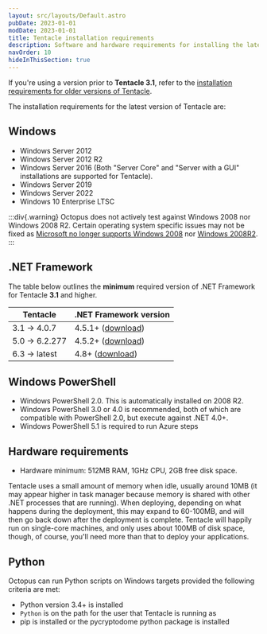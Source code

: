 ```yaml
---
layout: src/layouts/Default.astro
pubDate: 2023-01-01
modDate: 2023-01-01
title: Tentacle installation requirements
description: Software and hardware requirements for installing the latest version of Tentacle.
navOrder: 10
hideInThisSection: true
---
```


If you're using a version prior to **Tentacle 3.1**, refer to the [installation requirements for older versions of Tentacle](/docs/infrastructure/deployment-targets/tentacle/windows/requirements/legacy-requirements).

The installation requirements for the latest version of Tentacle are:

## Windows

-  Windows Server 2012
-  Windows Server 2012 R2
-  Windows Server 2016 (Both "Server Core" and "Server with a GUI" installations are supported for Tentacle).
-  Windows Server 2019 
-  Windows Server 2022
-  Windows 10 Enterprise LTSC

:::div{.warning}
Octopus does not actively test against Windows 2008 nor Windows 2008 R2. Certain operating system specific issues may not be fixed as [Microsoft no longer supports Windows 2008](https://docs.microsoft.com/en-us/lifecycle/products/windows-server-2008) nor [Windows 2008R2](https://docs.microsoft.com/en-us/lifecycle/products/windows-server-2008-r2).
:::

## .NET Framework

The table below outlines the **minimum** required version of .NET Framework for Tentacle **3.1** and higher.

| Tentacle       | .NET Framework version |
| -------------- | ---------------------- | 
| 3.1 -> 4.0.7   | 4.5.1+ ([download](https://dotnet.microsoft.com/download/dotnet-framework/thank-you/net451-web-installer)) |
| 5.0 -> 6.2.277 | 4.5.2+ ([download](https://dotnet.microsoft.com/download/dotnet-framework/thank-you/net452-web-installer)) |
| 6.3 -> latest  | 4.8+ ([download](https://dotnet.microsoft.com/download/dotnet-framework/thank-you/net48-web-installer)) |


## Windows PowerShell

- Windows PowerShell 2.0. This is automatically installed on 2008 R2.
- Windows PowerShell 3.0 or 4.0 is recommended, both of which are compatible with PowerShell 2.0, but execute against .NET 4.0+.
- Windows PowerShell 5.1 is required to run Azure steps

## Hardware requirements

- Hardware minimum: 512MB RAM, 1GHz CPU, 2GB free disk space.

Tentacle uses a small amount of memory when idle, usually around 10MB (it may appear higher in task manager because memory is shared with other .NET processes that are running). When deploying, depending on what happens during the deployment, this may expand to 60-100MB, and will then go back down after the deployment is complete. Tentacle will happily run on single-core machines, and only uses about 100MB of disk space, though, of course, you'll need more than that to deploy your applications.

<TentacleDownloads />

## Python

Octopus can run Python scripts on Windows targets provided the following criteria are met:

- Python version 3.4+ is installed
- `Python` is on the path for the user that Tentacle is running as
- pip is installed or the pycryptodome python package is installed
